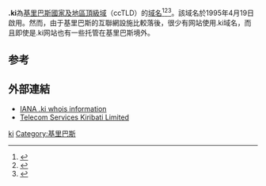{{Expand|time=2018-03-29T12:40:52+00:00}}
'''.ki'''為[[基里巴斯|基里巴斯]][[國家及地區頂級域|國家及地區頂級域]]（ccTLD）的[[域名|域名]]<ref>{{Cite book|title=常用电脑词语速查手册|last=何弘主编|first=|publisher=西安：西安出版社|year=2000|isbn=7-80594-644-2|location=|pages=201-202}}</ref><ref>{{Cite book|title=英德汉广播电视技术词典|last=（德）赫伯特·蒂尔曼（Herbert Tillmann）编；梁瑛等译|first=|publisher=北京：中国广播电视出版社|year=2002|isbn=7-5043-3793-5|location=|pages=440-442}}</ref><ref>{{Cite book|title=大学计算机基础|last=刘丕娥主编|first=|publisher=哈尔滨：哈尔滨工业大学出版社|year=2010|isbn=978-7-5603-3056-3|location=|pages=342-345}}</ref>。該域名於1995年4月19日啟用。然而，由于基里巴斯的互聯網設施比較落後，很少有网站使用.ki域名，而且即使是.ki网站也有一些托管在基里巴斯境外。

== 参考 ==
{{reflist}}

== 外部連結 ==
* [http://www.iana.org/root-whois/ki.htm IANA .ki whois information]{{Wayback|url=http://www.iana.org/root-whois/ki.htm |date=20060419011424 }}
* [https://web.archive.org/web/20160512193339/http://www.tskl.net.ki/ Telecom Services Kiribati Limited]

{{Internet-stub}}

{{CcTLD}}

[[Category:國家及地區頂級域|ki]]
[[Category:基里巴斯|Category:基里巴斯]]